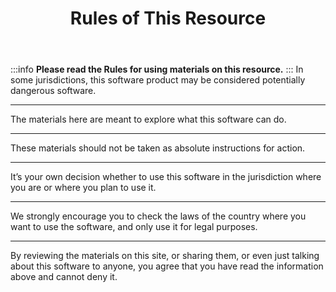 ﻿---
sidebar_position: 100
title: Rules of This Resource
description: Rules for Using Materials on This Resource
---
:::info **Please read the Rules for using materials on this resource.**
:::
In some jurisdictions, this software product may be considered potentially dangerous software.
_______________________________________________
The materials here are meant to explore what this software can do.
_______________________________________________
These materials should not be taken as absolute instructions for action.
_______________________________________________
It’s your own decision whether to use this software in the jurisdiction where you are or where you plan to use it.
_______________________________________________
We strongly encourage you to check the laws of the country where you want to use the software, and only use it for legal purposes.
_______________________________________________
By reviewing the materials on this site, or sharing them, or even just talking about this software to anyone, you agree that you have read the information above and cannot deny it.